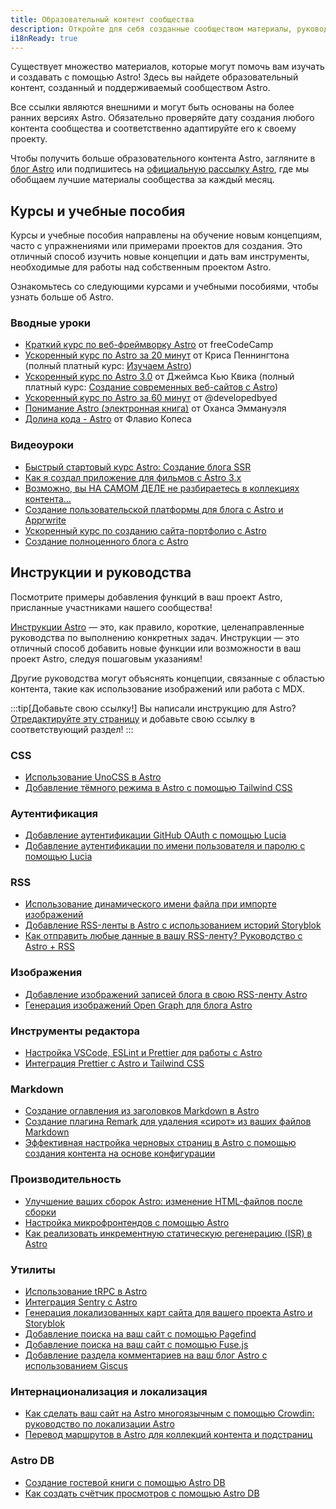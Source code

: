 ```yaml
---
title: Образовательный контент сообщества
description: Откройте для себя созданные сообществом материалы, руководства, статьи и видео, чтобы помочь вам изучать и создавать с помощью Astro!
i18nReady: true
---
```




Существует множество материалов, которые могут помочь вам изучать и создавать с помощью Astro! Здесь вы найдете образовательный контент, созданный и поддерживаемый сообществом Astro.

Все ссылки являются внешними и могут быть основаны на более ранних версиях Astro. Обязательно проверяйте дату создания любого контента сообщества и соответственно адаптируйте его к своему проекту.

Чтобы получить больше образовательного контента Astro, загляните в [блог Astro](https://astro.build/blog/) или подпишитесь на [официальную рассылку Astro](https://astro.build/newsletter/signup), где мы обобщаем лучшие материалы сообщества за каждый месяц.

## Курсы и учебные пособия

Курсы и учебные пособия направлены на обучение новым концепциям, часто с упражнениями или примерами проектов для создания. Это отличный способ изучить новые концепции и дать вам инструменты, необходимые для работы над собственным проектом Astro.

Ознакомьтесь со следующими курсами и учебными пособиями, чтобы узнать больше об Astro.

### Вводные уроки
  - [Краткий курс по веб-фреймворку Astro](https://www.youtube.com/watch?v=e-hTm5VmofI) от freeCodeCamp
  - [Ускоренный курс по Astro за 20 минут](https://www.youtube.com/watch?v=zrPVTf761OI) от Криса Пеннингтона (полный платный курс: [Изучаем Astro](https://learnastro.dev/))
  - [Ускоренный курс по Astro 3.0](https://www.youtube.com/watch?v=qBOz6TpYAOg) от Джеймса Кью Квика (полный платный курс: [Создание современных веб-сайтов с Astro](https://astrocourse.dev/))
  - [Ускоренный курс по Astro за 60 минут](https://www.youtube.com/watch?v=NniT0vKyn-E) от @developedbyed
  - [Понимание Astro (электронная книга)](https://www.ohansemmanuel.com/books/understanding-astro) от Оханса Эммануэля
  - [Долина кода - Astro](https://thevalleyofcode.com/astro) от Флавио Копеса

  ### Видеоуроки
  - [Быстрый стартовый курс Astro: Создание блога SSR](https://www.youtube.com/watch?v=XoIHKO6AkoM)
  - [Как я создал приложение для фильмов с Astro 3.x](https://www.youtube.com/watch?v=Gvr4WhgfP0w)
  - [Возможно, вы НА САМОМ ДЕЛЕ не разбираетесь в коллекциях контента…](https://www.youtube.com/watch?v=Fcw4c3wzm7I)
  - [Создание пользовательской платформы для блога с Astro и Apprwrite](https://www.youtube.com/watch?v=OERqwLy_reA)
  - [Ускоренный курс по созданию сайта-портфолио с Astro](https://www.youtube.com/watch?v=TwWvNK0yHjI)
  - [Создание полноценного блога с Astro](https://egghead.io/courses/build-a-full-stack-blog-with-astro-7ffcf9ec)

## Инструкции и руководства

Посмотрите примеры добавления функций в ваш проект Astro, присланные участниками нашего сообщества!

[Инструкции Astro](/ru/recipes/) — это, как правило, короткие, целенаправленные руководства по выполнению конкретных задач. Инструкции — это отличный способ добавить новые функции или возможности в ваш проект Astro, следуя пошаговым указаниям!

Другие руководства могут объяснять концепции, связанные с областью контента, такие как использование изображений или работа с MDX.

:::tip[Добавьте свою ссылку!]
Вы написали инструкцию для Astro? [Отредактируйте эту страницу](https://github.com/withastro/docs/edit/main/src/content/docs/en/community-resources/content.mdx) и добавьте свою ссылку в соответствующий раздел!
:::

### CSS
- [Использование UnoCSS в Astro](https://www.elian.codes/blog/23-02-11-implementing-unocss-in-astro/)
- [Добавление тёмного режима в Astro с помощью Tailwind CSS](https://www.kevinzunigacuellar.com/blog/dark-mode-in-astro/)
### Аутентификация
- [Добавление аутентификации GitHub OAuth с помощью Lucia](https://lucia-auth.com/tutorials/github-oauth/astro)
- [Добавление аутентификации по имени пользователя и паролю с помощью Lucia](https://lucia-auth.com/tutorials/username-and-password/astro)
### RSS
- [Использование динамического имени файла при импорте изображений](https://vaihe.com/blog/astro/astro-dynamic-image-prop/)
- [Добавление RSS-ленты в Astro с использованием историй Storyblok](https://straffesites.com/en/blog/rss-feed-astro-storyblok)
- [Как отправить любые данные в вашу RSS-ленту? Руководство с Astro + RSS](https://aritraroy.live/tutorial/blogs/2023/how-to-send-any-data-to-rss-feed/)
### Изображения
- [Добавление изображений записей блога в свою RSS-ленту Astro](https://webreaper.dev/posts/astro-rss-feed-blog-post-images/)
- [Генерация изображений Open Graph для блога Astro](https://techsquidtv.com/blog/generating-open-graph-images-for-astro/)
### Инструменты редактора
- [Настройка VSCode, ESLint и Prettier для работы с Astro](https://patheticgeek.dev/blog/astro-prettier-eslint-vscode)
- [Интеграция Prettier с Astro и Tailwind CSS](https://straffesites.com/en/blog/integrate-prettier-astro-tailwindcss)
### Markdown
- [Создание оглавления из заголовков Markdown в Astro](https://kld.dev/building-table-of-contents/)
- [Создание плагина Remark для удаления «сирот» из ваших файлов Markdown](https://eatmon.co/blog/remove-runts-markdown/)
- [Эффективная настройка черновых страниц в Astro с помощью создания контента на основе конфигурации](https://akashrajpurohit.com/blog/set-up-draft-pages-effectively-in-astro-with-configdriven-content-authoring/)
### Производительность
- [Улучшение ваших сборок Astro: изменение HTML-файлов после сборки](https://straffesites.com/en/blog/optimize-astro-html-post-build)
- [Настройка микрофронтендов с помощью Astro](https://medium.com/@sergio.a.soria/setting-up-micro-frontends-with-astro-and-ecma-script-modules-137340d2c520)
- [Как реализовать инкрементную статическую регенерацию (ISR) в Astro](https://logsnag.com/blog/implementing-isr-in-astro)
### Утилиты
- [Использование tRPC в Astro](https://www.thomasledoux.be/blog/using-trpc-astro-islands-react)
- [Интеграция Sentry с Astro](https://akashrajpurohit.com/blog/seamless-error-tracking-integrating-sentry-with-astro/)
- [Генерация локализованных карт сайта для вашего проекта Astro и Storyblok](https://straffesites.com/en/blog/localized-sitemap-astro-storyblok)
- [Добавление поиска на ваш сайт с помощью Pagefind](https://blog.otterlord.dev/posts/astro-search/)
- [Добавление поиска на ваш сайт с помощью Fuse.js](https://www.youtube.com/watch?v=XnV_2MWqAhQ)
- [Добавление раздела комментариев на ваш блог Astro с использованием Giscus](https://elazizi.com/posts/add-comments-section-to-your-astro-blog/)
### Интернационализация и локализация
- [Как сделать ваш сайт на Astro многоязычным с помощью Crowdin: руководство по локализации Astro](https://crowdin.com/blog/2023/06/21/astro-localization-and-i18n)
- [Перевод маршрутов в Astro для коллекций контента и подстраниц](https://www.webdesign-sopelnik.de/en/blog/translate-routes-for-astro-content-collections-or-subpages-with-trailingslash-and-base-support/)
### Astro DB
- [Создание гостевой книги с помощью Astro DB](https://ryantrimble.com/blog/creating-a-guestbook-with-astro-db/)
- [Как создать счётчик просмотров с помощью Astro DB](https://www.vorillaz.com/astro-views)
